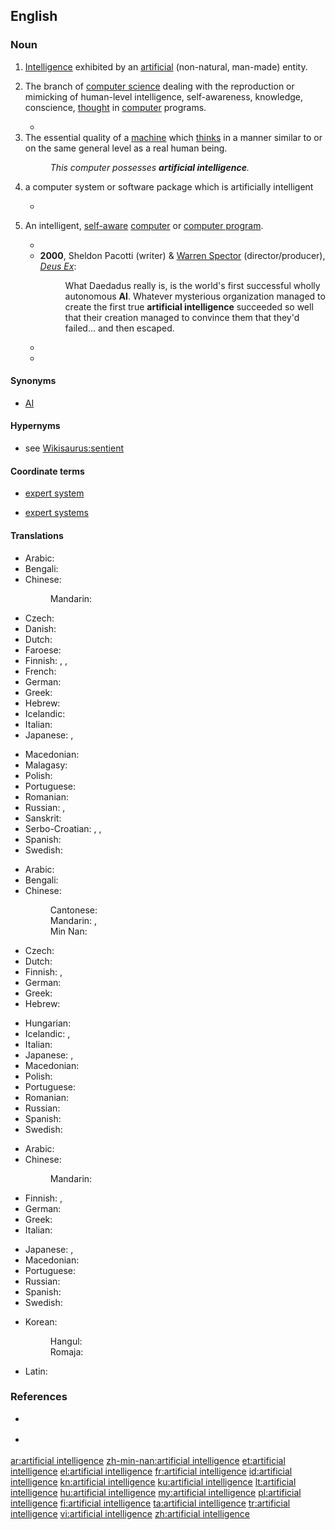 ==English==
{{wikipedia}}

===Noun===
{{en-noun|head=[[artificial]] [[intelligence]]}}

# [[intelligence|Intelligence]] exhibited by an [[artificial]] (non-natural, man-made) entity.
# {{context|artificial intelligence|lang=en}} The branch of [[computer science]] dealing with the reproduction or mimicking of human-level intelligence, self-awareness, knowledge, conscience, [[thought]] in [[computer]] programs.
#* {{quote-book
 | year       = 1988
 | first      = Marvin
 | last       = Minsky
 | authorlink = Marvin Minsky
 | title      = The Society of Mind
 | passage    = Research in the modern science of '''Artificial Intelligence''' started only in the 1950's, stimulated by the invention of modern computers. This inspired a flood of new ideas about how machines could do what only minds had done previously.
}}
# The essential quality of a [[machine]] which [[think]]s in a manner similar to or on the same general level as a real human being.
#: ''This computer possesses '''artificial intelligence'''.''
# {{context|computing|lang=en}} a computer system or software package which is artificially intelligent
#* {{quote-news
 | date       = 2013-03-19
 | author     = 
 | title      = Sniper: Ghost Warrior 2 review – scope for improvement
 | newspaper  = The Metro (UK)
 | url        = http://metro.co.uk/2013/03/19/sniper-ghost-warrior-2-review-scope-for-improvement-3548339/
 | passage    = The original Sniper: Ghost Warrior was a surprise hit when it was released in 2010. A surprise because it seemed an unequivocally awful game, with half broken graphics and '''artificial intelligence''', a tediously linear story campaign, and an undernourished multiplayer mode.
}}
# {{context|chiefly|science fiction|lang=en}} An intelligent, [[self-aware]] [[computer]] or [[computer program]].
#* {{quote-book
 | year       = 1973
 | first      = Gardner
 | last       = Dozois
 | authorlink = Gardner Dozois
 | title      = Chains of the Sea
 | section    = Chains of the Sea
 | page       = 83
 | isbn       = 9780840763143
 | passage    = While the humans scurried in confusion, the '''Artificial Intelligence''' (AI) created by MIT/Bell Labs linked itself into the network of high-speed, twentieth generation computers placed at its disposal by a Red Alert Priority, evaluated data thoughtfully for a minute and a half and then proceeded to get in touch with its opposite number in the Russian Republics.
}}
#* '''2000''', Sheldon Pacotti (writer) & [[wikipedia:Warren Spector|Warren Spector]] (director/producer), ''[[wikipedia:Deus Ex|Deus Ex]]'':
#*: What Daedadus really is, is the world's first successful wholly autonomous '''AI'''. Whatever mysterious organization managed to create the first true '''artificial intelligence''' succeeded so well that their creation managed to convince them that they'd failed... and then escaped.
#* {{quote-video
 | year       = 2001
 | date       = January 15
 | people     = [[wikipedia:Walter Jon Williams|Walter Jon Williams]] (screenwriter)
 | title      = All Great Neptune's Ocean
 | series     = Andromeda
 | season     = 1
 | number     = 10
 | passage    = Dylan Hunt: "This is Captain Dylan Hunt of the High Guard. Investigation has shown that an '''Artificial Intelligence''' was involved in the tragic death of your President. In such a case, Commonwealth law demands that the AI's personality be completely erased."
}}
#* {{quote-book
 | year       = 2009
 | title      = Terminator and Philosophy: I'll Be Back, Therefore I Am
 | first      = Josh
 | last       = Weisberg
 | chapter    = It Stands to Reason: Skynet and Self-preservation
 | isbn       = 9780470447987
 | passage    = Also remember that Skynet's an '''artificial ''intelligence'''''.  Intelligence, for our purpose, means being able to use reason in order to achieve your goals.
}}

====Synonyms====
* [[AI]]

====Hypernyms====
* {{sense|self-aware computer}} see [[Wikisaurus:sentient]]

====Coordinate terms====
* {{sense|deployed product}} [[expert system]]
* {{sense|subbranch of computer science}} [[expert systems]]

====Translations====
{{trans-top|intelligence exhibited by an artificial entity}}
* Arabic: {{t|ar|ذكاء اصطناعي|m|tr=dhaka'a iStinaa`ayy}}
* Bengali: {{t|bn|কৃত্রিম বুদ্ধিমত্তা|sc=Beng}}
* Chinese:
*: Mandarin: {{t+|cmn|人工智能|tr=réngōng zhìnéng|sc=Hani}}
* Czech: {{t|cs|umělá inteligence|f}}
* Danish: {{t|da|kunstig intelligens|c}}
* Dutch: {{t|nl|kunstmatige intelligentie|f}}
* Faroese: {{t|fo|gjørt vit|n}}
* Finnish: {{t|fi|keinoäly}}, {{t|fi|tekoäly}}, {{t+|fi|äly}}
* French: {{t+|fr|intelligence artificielle|f}}
* German: {{t|de|künstliche Intelligenz}}
* Greek: {{t+|el|τεχνητή νοημοσύνη|f}}
* Hebrew: {{t+|he|אינטליגנציה מלאכותית|f|tr=inteligentsyah melakhutit|sc=Hebr}}
* Icelandic: {{t|is|gervigreind|f}}
* Italian: {{t|it|intelligenza artificiale}}
* Japanese: {{t|ja|人工知能|tr=じんこうちのう, jinkō chinō}}, {{t|ja|アーティフィシャルインテリジェンス|tr=ātifisharuinterijensu}}
{{trans-mid}}
* Macedonian: {{t|mk|вештачка интелигенција|f}}
* Malagasy: {{t+|mg|haranita-tsaina voatrolombelona}}
* Polish: {{t|pl|sztuczna inteligencja|f}}
* Portuguese: {{t+|pt|inteligência artificial}}
* Romanian: {{t+|ro|inteligență artificială|f}}
* Russian: {{t|ru|иску́сственный интелле́кт|m}}, {{t+|ru|ИИ́|m|sc=Cyrl}}
* Sanskrit: {{t|sa|कृत्रिम बुद्धिमता|f|tr=kritrima buddhimatā|sc=Deva}}
* Serbo-Croatian: {{t|sh|umetna inteligencija}}, {{t|sh|umjetna inteligencija}}, {{t|sh|veštačka inteligencija}}
* Spanish: {{t+|es|inteligencia artificial}}
* Swedish: {{t|sv|artificiell intelligens|c}}
{{trans-bottom}}

{{trans-top|branch of computer science}}
* Arabic: {{t|ar|ذكاء اصطناعي|m|tr=dhaka'a iStinaa`ayy}}
* Bengali: {{t|bn|কৃত্রিম বুদ্ধিমত্তা|sc=Beng}}
* Chinese:
*: Cantonese: {{t|yue|人工智能|tr=jan4 gung1 zi3 nang4|sc=Hani}}
*: Mandarin: {{t+|cmn|人工智能|tr=réngōng zhìnéng|sc=Hani}}, {{t+|cmn|人工智慧|tr=réngōng zhìhuì|sc=Hani}}
*: Min Nan: {{t|nan|人工智能|tr=jîn-kang tì-lêng, lîn-kang tì-lêng|sc=Hani}}
* Czech: {{t|cs|umělá inteligence|f}}
* Dutch: {{t|nl|kunstmatige intelligentie|f}}
* Finnish: {{t|fi|keinoäly}}, {{t|fi|tekoäly}}
* German: {{t|de|künstliche Intelligenz}}
* Greek: {{t+|el|τεχνητή νοημοσύνη|f}}
* Hebrew: {{t+|he|בִּינָה מְלָאכוּתִית|f|tr=biná melakhutít|sc=Hebr}}
{{trans-mid}}
* Hungarian: {{t+|hu|mesterséges intelligencia}}
* Icelandic: {{t|is|gervigreind|f}}, {{t|is|gervigreindarfræði|f}}
* Italian: {{t|it|intelligenza artificiale}}
* Japanese: {{t|ja|人工知能|tr=じんこうちのう, jinkō chinō}}, {{t|ja|アーティフィシャルインテリジェンス|tr=ātifisharuinterijensu}}
* Macedonian: {{t|mk|вештачка интелигенција|f}}
* Polish: {{t|pl|sztuczna inteligencja|f}}
* Portuguese: {{t+|pt|inteligência artificial}}
* Romanian: {{t+|ro|inteligență artificială}}
* Russian: {{t|ru|иску́сственный интелле́кт|m}}
* Spanish: {{t+|es|inteligencia artificial}}
* Swedish: {{t|sv|artificiell intelligens|c}}
{{trans-bottom}}

{{trans-top|quality of a machine}}
* Arabic: {{t|ar|ذكاء اصطناعي|m|tr=dhaka'a iStinaa`ayy}}
* Chinese:
*: Mandarin: {{t+|cmn|人工智能|tr=réngōng zhìnéng|sc=Hani}}
* Finnish: {{t|fi|keinoäly}}, {{t|fi|tekoäly}}
* German: {{t|de|künstliche Intelligenz}}
* Greek: {{t+|el|τεχνητή νοημοσύνη|f}}
* Italian: {{t|it|intelligenza artificiale}}
{{trans-mid}}
* Japanese: {{t|ja|人工知能|tr=じんこうちのう, jinkō chinō}}, {{t|ja|アーティフィシャルインテリジェンス|tr=ātifisharuinterijensu}}
* Macedonian: {{t|mk|вештачка интелигенција|f}}
* Portuguese: {{t+|pt|inteligência artificial}}
* Russian: {{t|ru|иску́сственный интелле́кт|m}}
* Spanish: {{t+|es|inteligencia artificial|f}}
* Swedish: {{t|sv|artificiell intelligens|c}}
{{trans-bottom}}

{{checktrans-top|translations to be checked}}
* Korean:
*: Hangul: {{t|ko|인공 지능}}
*: Romaja: {{t|ko|ingong jineung}}
* Latin: {{t-check|la|intelligentia artificialis|f}}
{{trans-bottom}}

===References===
* {{sense|self-aware computer}} {{R:Brave New Words|10}}
* {{sense|self-aware computer}} {{R:OED SF|440|artificial intelligence n.}}

[[ar:artificial intelligence]]
[[zh-min-nan:artificial intelligence]]
[[et:artificial intelligence]]
[[el:artificial intelligence]]
[[fr:artificial intelligence]]
[[id:artificial intelligence]]
[[kn:artificial intelligence]]
[[ku:artificial intelligence]]
[[lt:artificial intelligence]]
[[hu:artificial intelligence]]
[[my:artificial intelligence]]
[[pl:artificial intelligence]]
[[fi:artificial intelligence]]
[[ta:artificial intelligence]]
[[tr:artificial intelligence]]
[[vi:artificial intelligence]]
[[zh:artificial intelligence]]